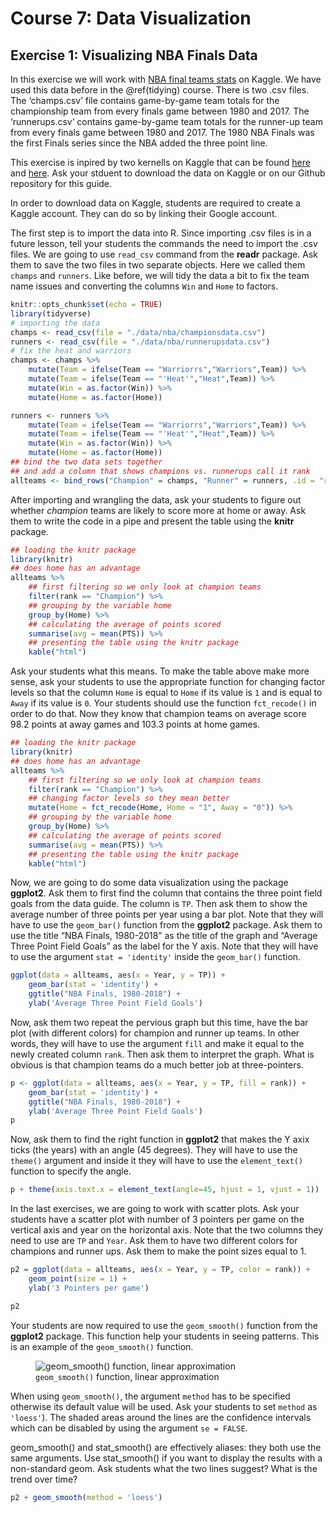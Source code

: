 


# Course 7: Data Visualization {-#visualization}

## Exercise 1: Visualizing NBA Finals Data {-}

In this exercise we will work with [NBA final teams stats](https://www.kaggle.com/daverosenman/nba-finals-team-stats) on Kaggle. We have used this data before in the \@ref(tidying) course. There is two .csv files. The 'champs.csv' file contains game-by-game team totals for the championship team from every finals game between 1980 and 2017. The 'runnerups.csv' contains game-by-game team totals for the runner-up team from every finals game between 1980 and 2017. The 1980 NBA Finals was the first Finals series since the NBA added the three point line.

This exercise is inpired by two kernells on Kaggle that can be found [here](https://www.kaggle.com/carterallen/nba-championship-data) and [here](https://www.kaggle.com/daverosenman/nba-finals-three-point-stats-1980-2017). Ask your stduent to download the data on Kaggle or on our Github repository for this guide. 

<div class = "note">
In order to download data on Kaggle, students are required to create a Kaggle account. They can do so by linking their Google account. 
</div>


The first step is to import the data into R. Since importing .csv files is in a future lesson, tell your students the commands the need to import the .csv files. We are going to use `read_csv` command from the **readr** package. Ask them to save the two files in two separate objects. Here we called them `champs` and `runners`. Like before, we will tidy the data a bit to fix the team name issues and converting the columns `Win` and `Home` to factors.



```r
knitr::opts_chunk$set(echo = TRUE)
library(tidyverse)
# importing the data
champs <- read_csv(file = "./data/nba/championsdata.csv")
runners <- read_csv(file = "./data/nba/runnerupsdata.csv")
# fix the heat and warriors
champs <- champs %>%
    mutate(Team = ifelse(Team == "Warriorrs","Warriors",Team)) %>%
    mutate(Team = ifelse(Team == "'Heat'","Heat",Team)) %>%
    mutate(Win = as.factor(Win)) %>%
    mutate(Home = as.factor(Home))

runners <- runners %>%
    mutate(Team = ifelse(Team == "Warriorrs","Warriors",Team)) %>%
    mutate(Team = ifelse(Team == "'Heat'","Heat",Team)) %>%
    mutate(Win = as.factor(Win)) %>%
    mutate(Home = as.factor(Home))
## bind the two data sets together
## and add a column that shows champions vs. runnerups call it rank
allteams <- bind_rows("Champion" = champs, "Runner" = runners, .id = "rank")
```


After importing and wrangling the data, ask your students to figure out whether *champion* teams are likely to score more at home or away. Ask them to write the code in a pipe and present the table using the **knitr** package. 


```r
## loading the knitr package
library(knitr)
## does home has an advantage
allteams %>%
    ## first filtering so we only look at champion teams
    filter(rank == "Champion") %>% 
    ## grouping by the variable home
    group_by(Home) %>% 
    ## calculating the average of points scored
    summarise(avg = mean(PTS)) %>% 
    ## presenting the table using the knitr package
    kable("html")
```

Ask your students what this means. To make the table above make more sense, ask your students to use the appropriate function for changing factor levels so that the column `Home` is equal to `Home` if its value is `1` and is equal to `Away` if its value is `0`. Your students should use the function `fct_recode()` in order to do that. Now they know that champion teams on average score 98.2 points at away games and 103.3 points at home games.

```r
## loading the knitr package
library(knitr)
## does home has an advantage
allteams %>%
    ## first filtering so we only look at champion teams
    filter(rank == "Champion") %>%
    ## changing factor levels so they mean better
    mutate(Home = fct_recode(Home, Home = "1", Away = "0")) %>% 
    ## grouping by the variable home
    group_by(Home) %>% 
    ## calculating the average of points scored
    summarise(avg = mean(PTS)) %>% 
    ## presenting the table using the knitr package
    kable("html")
```


Now, we are going to do some data visualization using the package **ggplot2**. Ask them to first find the column that contains the three point field goals from the data guide. The column is `TP`. Then ask them to show the average number of three points per year using a bar plot. Note that they will have to use the `geom_bar()` function from the **ggplot2** package. Ask them to use the title "NBA Finals, 1980-2018" as the title of the graph and "Average Three Point Field Goals" as the label for the Y axis. Note that they will have to use the argument `stat = 'identity'` inside the `geom_bar()` function.

```r
ggplot(data = allteams, aes(x = Year, y = TP)) + 
    geom_bar(stat = 'identity') +
    ggtitle("NBA Finals, 1980-2018") +
    ylab('Average Three Point Field Goals') 
```

Now, ask them two repeat the pervious graph but this time, have the bar plot (with different colors) for champion and runner up teams. In other words, they will have to use the argument `fill` and make it equal to the newly created column `rank`. Then ask them to interpret the graph. What is obvious is that champion teams do a much better job at three-pointers.

```r
p <- ggplot(data = allteams, aes(x = Year, y = TP, fill = rank)) + 
    geom_bar(stat = 'identity') +
    ggtitle("NBA Finals, 1980-2018") +
    ylab('Average Three Point Field Goals')
p
```

Now, ask them to find the right function in **ggplot2** that makes the Y axix ticks (the years) with an angle (45 degrees). They will have to use the `theme()` argument and inside it they will have to use the `element_text()` function to specify the angle. 

```r
p + theme(axis.text.x = element_text(angle=45, hjust = 1, vjust = 1))
```

In the last exercises, we are going to work with scatter plots. Ask your students have a scatter plot with number of 3 pointers per game on the vertical axis and year on the horizontal axis. Note that the two columns they need to use are `TP` and `Year`. Ask them to have two different colors for champions and runner ups. Ask them to make the point sizes equal to 1. 

```r
p2 = ggplot(data = allteams, aes(x = Year, y = TP, color = rank)) +
    geom_point(size = 1) +
    ylab('3 Pointers per game')

p2
```

Your students are now required to use the `geom_smooth()` function from the **ggplot2** package. This function help your students in seeing patterns. This is an example of the `geom_smooth()` function. 

![`geom_smooth()` function, linear approximation](./files/07_visualization_geom_smooth.png)

When using `geom_smooth()`, the argument `method` has to be specified otherwise its default value will be used. Ask your students to set `method` as `'loess'`). The shaded areas around the lines are the confidence intervals which can be disabled by using the argument `se = FALSE`. 

geom_smooth() and stat_smooth() are effectively aliases: they both use the same arguments. Use stat_smooth() if you want to display the results with a non-standard geom. Ask students what the two lines suggest? What is the trend over time?


```r
p2 + geom_smooth(method = 'loess')
```




